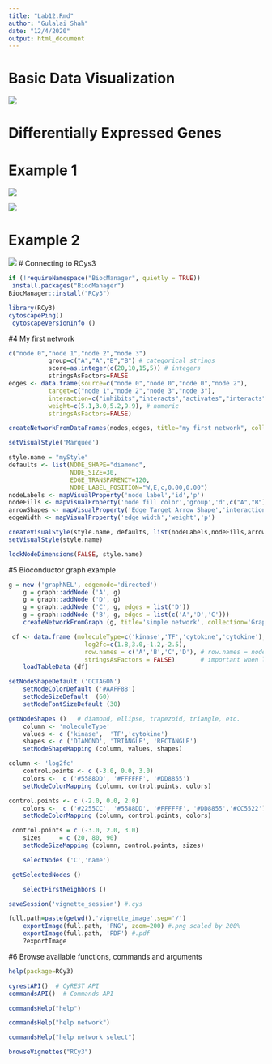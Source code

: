 ```yaml
---
title: "Lab12.Rmd"
author: "Gulalai Shah"
date: "12/4/2020"
output: html_document
---
```




# Basic Data Visualization
![](basicdna.png)



# Differentially Expressed Genes

# Example 1

![](Example1Part1.png)


![](Example1Part2.png)


# Example 2

![](Example2.png)
# Connecting to RCys3
```r
if (!requireNamespace("BiocManager", quietly = TRUE))
 install.packages("BiocManager")
BiocManager::install("RCy3")
```
```r
library(RCy3)
cytoscapePing()
 cytoscapeVersionInfo ()
```
#4 My first network
```r
c("node 0","node 1","node 2","node 3")
           group=c("A","A","B","B") # categorical strings
           score=as.integer(c(20,10,15,5)) # integers
           stringsAsFactors=FALSE
edges <- data.frame(source=c("node 0","node 0","node 0","node 2"),
           target=c("node 1","node 2","node 3","node 3"),
           interaction=c("inhibits","interacts","activates","interacts"),  # optional
           weight=c(5.1,3.0,5.2,9.9), # numeric
           stringsAsFactors=FALSE)
```

```r
createNetworkFromDataFrames(nodes,edges, title="my first network", collection="DataFrame Example")
```

```r
setVisualStyle('Marquee')
```

```r
style.name = "myStyle"
defaults <- list(NODE_SHAPE="diamond",
                 NODE_SIZE=30,
                 EDGE_TRANSPARENCY=120,
                 NODE_LABEL_POSITION="W,E,c,0.00,0.00")
nodeLabels <- mapVisualProperty('node label','id','p')
nodeFills <- mapVisualProperty('node fill color','group','d',c("A","B"), c("#FF9900","#66AAAA"))
arrowShapes <- mapVisualProperty('Edge Target Arrow Shape','interaction','d',c("activates","inhibits","interacts"),c("Arrow","T","None"))
edgeWidth <- mapVisualProperty('edge width','weight','p')

createVisualStyle(style.name, defaults, list(nodeLabels,nodeFills,arrowShapes,edgeWidth))
setVisualStyle(style.name)

```

```r
lockNodeDimensions(FALSE, style.name)
```


#5 Bioconductor graph example
```r
g = new ('graphNEL', edgemode='directed')
    g = graph::addNode ('A', g)
    g = graph::addNode ('D', g)
    g = graph::addNode ('C', g, edges = list('D'))
    g = graph::addNode ('B', g, edges = list(c('A','D','C')))
    createNetworkFromGraph (g, title='simple network', collection='GraphNEL Example')

```
```r
 df <- data.frame (moleculeType=c('kinase','TF','cytokine','cytokine'),
                     log2fc=c(1.8,3.0,-1.2,-2.5),
                     row.names = c('A','B','C','D'), # row.names = node names
                     stringsAsFactors = FALSE)       # important when loading strings!
    loadTableData (df)
```

```r
setNodeShapeDefault ('OCTAGON')
    setNodeColorDefault ('#AAFF88')
    setNodeSizeDefault  (60)
    setNodeFontSizeDefault (30)
```
```r
getNodeShapes ()   # diamond, ellipse, trapezoid, triangle, etc.
    column <- 'moleculeType'
    values <- c ('kinase',  'TF','cytokine')
    shapes <- c ('DIAMOND', 'TRIANGLE', 'RECTANGLE')
    setNodeShapeMapping (column, values, shapes)
```
```r
column <- 'log2fc'
    control.points <- c (-3.0, 0.0, 3.0)
    colors <-  c ('#5588DD', '#FFFFFF', '#DD8855')
    setNodeColorMapping (column, control.points, colors)
```

```r
control.points <- c (-2.0, 0.0, 2.0)
    colors <-  c ('#2255CC', '#5588DD', '#FFFFFF', '#DD8855','#CC5522')
    setNodeColorMapping (column, control.points, colors)
```

```r
 control.points = c (-3.0, 2.0, 3.0)
    sizes     = c (20, 80, 90)
    setNodeSizeMapping (column, control.points, sizes)
```

```r
    selectNodes ('C','name')
```

```r
 getSelectedNodes ()
```

```r
    selectFirstNeighbors ()
```

```r
saveSession('vignette_session') #.cys
```

```r
full.path=paste(getwd(),'vignette_image',sep='/')
    exportImage(full.path, 'PNG', zoom=200) #.png scaled by 200%
    exportImage(full.path, 'PDF') #.pdf
    ?exportImage
```

#6 Browse available functions, commands and arguments

```r
help(package=RCy3)
```


```r
cyrestAPI()  # CyREST API
commandsAPI()  # Commands API
```

```r
commandsHelp("help")  
```

```r
commandsHelp("help network")  
```

```r
commandsHelp("help network select") 
```
```r
browseVignettes("RCy3")
```

